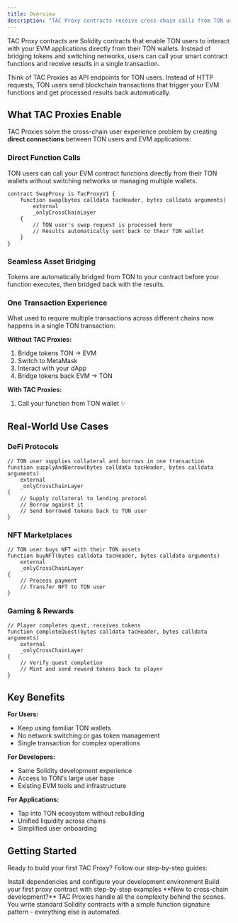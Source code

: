```yaml
---
title: Overview
description: "TAC Proxy contracts receive cross-chain calls from TON users and execute EVM logic"
---
```


TAC Proxy contracts are Solidity contracts that enable TON users to interact with your EVM applications directly from their TON wallets. Instead of bridging tokens and switching networks, users can call your smart contract functions and receive results in a single transaction.

<Note>
  Think of TAC Proxies as API endpoints for TON users. Instead of HTTP requests, 
  TON users send blockchain transactions that trigger your EVM functions and get 
  processed results back automatically.
</Note>

## What TAC Proxies Enable

TAC Proxies solve the cross-chain user experience problem by creating **direct connections** between TON users and EVM applications:

### Direct Function Calls
TON users can call your EVM contract functions directly from their TON wallets without switching networks or managing multiple wallets.

```solidity
contract SwapProxy is TacProxyV1 {
    function swap(bytes calldata tacHeader, bytes calldata arguments) 
        external 
        _onlyCrossChainLayer 
    {
        // TON user's swap request is processed here
        // Results automatically sent back to their TON wallet
    }
}
```

### Seamless Asset Bridging
Tokens are automatically bridged from TON to your contract before your function executes, then bridged back with the results.

### One Transaction Experience
What used to require multiple transactions across different chains now happens in a single TON transaction:

**Without TAC Proxies:**
1. Bridge tokens TON → EVM
2. Switch to MetaMask
3. Interact with your dApp
4. Bridge tokens back EVM → TON

**With TAC Proxies:**
1. Call your function from TON wallet ✨

## Real-World Use Cases

### DeFi Protocols
```solidity
// TON user supplies collateral and borrows in one transaction
function supplyAndBorrow(bytes calldata tacHeader, bytes calldata arguments) 
    external 
    _onlyCrossChainLayer 
{
    // Supply collateral to lending protocol
    // Borrow against it
    // Send borrowed tokens back to TON user
}
```

### NFT Marketplaces
```solidity
// TON user buys NFT with their TON assets
function buyNFT(bytes calldata tacHeader, bytes calldata arguments) 
    external 
    _onlyCrossChainLayer 
{
    // Process payment
    // Transfer NFT to TON user
}
```

### Gaming & Rewards
```solidity
// Player completes quest, receives tokens
function completeQuest(bytes calldata tacHeader, bytes calldata arguments) 
    external 
    _onlyCrossChainLayer 
{
    // Verify quest completion
    // Mint and send reward tokens back to player
}
```

## Key Benefits

**For Users:**
- Keep using familiar TON wallets
- No network switching or gas token management
- Single transaction for complex operations

**For Developers:**
- Same Solidity development experience
- Access to TON's large user base
- Existing EVM tools and infrastructure

**For Applications:**
- Tap into TON ecosystem without rebuilding
- Unified liquidity across chains
- Simplified user onboarding

## Getting Started

Ready to build your first TAC Proxy? Follow our step-by-step guides:

<CardGroup cols={2}>
  <Card
    title="Installation & Setup"
    icon="download"
    href="/build/proxy/installation"
  >
    Install dependencies and configure your development environment
  </Card>
  <Card
    title="Creating Basic Contracts"
    icon="code"
    href="/build/proxy/usage/basic-contracts"
  >
    Build your first proxy contract with step-by-step examples
  </Card>
</CardGroup>

<Note>
  **New to cross-chain development?** TAC Proxies handle all the complexity 
  behind the scenes. You write standard Solidity contracts with a simple 
  function signature pattern - everything else is automated.
</Note>